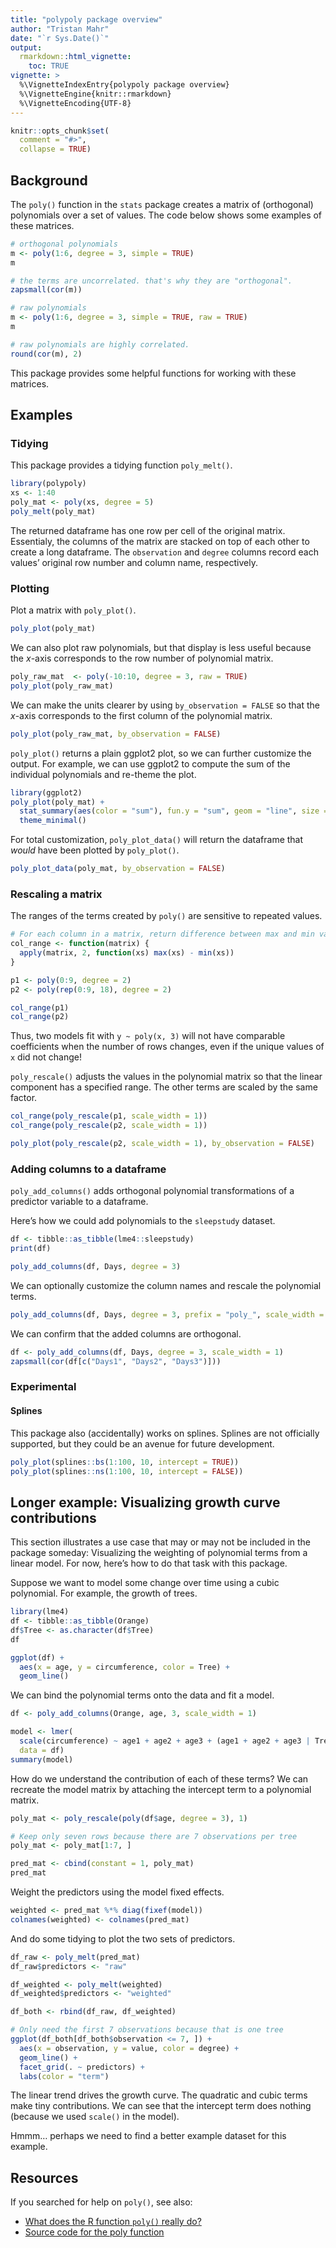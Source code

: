 ---
title: "polypoly package overview"
author: "Tristan Mahr"
date: "`r Sys.Date()`"
output: 
  rmarkdown::html_vignette:
    toc: TRUE
vignette: >
  %\VignetteIndexEntry{polypoly package overview}
  %\VignetteEngine{knitr::rmarkdown}
  %\VignetteEncoding{UTF-8}
---

```{r, include = FALSE}
knitr::opts_chunk$set(
  comment = "#>",
  collapse = TRUE)
```


## Background

The `poly()` function in the `stats` package creates a matrix of (orthogonal)
polynomials over a set of values. The code below shows some examples of these
matrices.

```{r}
# orthogonal polynomials
m <- poly(1:6, degree = 3, simple = TRUE)
m

# the terms are uncorrelated. that's why they are "orthogonal".
zapsmall(cor(m))

# raw polynomials
m <- poly(1:6, degree = 3, simple = TRUE, raw = TRUE)
m

# raw polynomials are highly correlated.
round(cor(m), 2)
```

This package provides some helpful functions for working with these matrices.

## Examples

### Tidying

This package provides a tidying function `poly_melt()`. 

```{r}
library(polypoly)
xs <- 1:40
poly_mat <- poly(xs, degree = 5)
poly_melt(poly_mat)
```

The returned dataframe has one row per cell of the original matrix. Essentialy, 
the columns of the matrix are stacked on top of each other to create a long 
dataframe. The `observation` and `degree` columns record each values' original
row number and column name, respectively.

### Plotting

Plot a matrix with `poly_plot()`.

```{r example, fig.width = 5, fig.height = 3}
poly_plot(poly_mat)
```

We can also plot raw polynomials, but that display is less useful because the
_x_-axis corresponds to the row number of polynomial matrix.

```{r raw-example, fig.width = 5, fig.height = 3}
poly_raw_mat  <- poly(-10:10, degree = 3, raw = TRUE)
poly_plot(poly_raw_mat)
```

We can make the units clearer by using `by_observation = FALSE` so that the
_x_-axis corresponds to the first column of the polynomial matrix.

```{r raw-by-degree1,  fig.width = 5, fig.height = 3}
poly_plot(poly_raw_mat, by_observation = FALSE)
```

`poly_plot()` returns a plain ggplot2 plot, so we can further customize the
output. For example, we can use ggplot2 to compute the sum of the individual
polynomials and re-theme the plot.

```{r sum, fig.width = 5, fig.height = 3}
library(ggplot2)
poly_plot(poly_mat) + 
  stat_summary(aes(color = "sum"), fun.y = "sum", geom = "line", size = 1) + 
  theme_minimal()
```

For total customization, `poly_plot_data()` will return the dataframe that
_would_ have been plotted by `poly_plot()`.

```{r}
poly_plot_data(poly_mat, by_observation = FALSE)
```


### Rescaling a matrix

The ranges of the terms created by `poly()` are sensitive to repeated values.

```{r}
# For each column in a matrix, return difference between max and min values
col_range <- function(matrix) {
  apply(matrix, 2, function(xs) max(xs) - min(xs))  
}

p1 <- poly(0:9, degree = 2)
p2 <- poly(rep(0:9, 18), degree = 2)

col_range(p1)
col_range(p2)
```

Thus, two models fit with `y ~ poly(x, 3)` will not have comparable coefficients
when the number of rows changes, even if the unique values of `x` did not
change!

`poly_rescale()` adjusts the values in the polynomial matrix so that the linear
component has a specified range. The other terms are scaled by the same factor. 

```{r rescaled,  fig.width = 5, fig.height = 3}
col_range(poly_rescale(p1, scale_width = 1))
col_range(poly_rescale(p2, scale_width = 1))

poly_plot(poly_rescale(p2, scale_width = 1), by_observation = FALSE)
```



### Adding columns to a dataframe

`poly_add_columns()` adds orthogonal polynomial transformations of a predictor
variable to a dataframe.

Here's how we could add polynomials to the `sleepstudy` dataset.

```{r}
df <- tibble::as_tibble(lme4::sleepstudy)
print(df)

poly_add_columns(df, Days, degree = 3)
```

We can optionally customize the column names and rescale the polynomial terms.

```{r}
poly_add_columns(df, Days, degree = 3, prefix = "poly_", scale_width = 1)
```

We can confirm that the added columns are orthogonal.

```{r sleepstudy, fig.width = 5, fig.height = 3}
df <- poly_add_columns(df, Days, degree = 3, scale_width = 1)
zapsmall(cor(df[c("Days1", "Days2", "Days3")]))
```


### Experimental

#### Splines

This package also (accidentally) works on splines. Splines are not officially
supported, but they could be an avenue for future development.

```{r splines,  fig.width = 5, fig.height = 3}
poly_plot(splines::bs(1:100, 10, intercept = TRUE))
poly_plot(splines::ns(1:100, 10, intercept = FALSE))
```

## Longer example: Visualizing growth curve contributions

This section illustrates a use case that may or may not be included in the 
package someday: Visualizing the weighting of polynomial terms from a linear
model. For now, here's how to do that task with this package.

Suppose we want to model some change over time using a cubic polynomial. For
example, the growth of trees.

```{r trees1, fig.width = 5, fig.height = 3}
library(lme4)
df <- tibble::as_tibble(Orange)
df$Tree <- as.character(df$Tree)
df

ggplot(df) + 
  aes(x = age, y = circumference, color = Tree) + 
  geom_line()
```

We can bind the polynomial terms onto the data and fit a model.

```{r}
df <- poly_add_columns(Orange, age, 3, scale_width = 1)

model <- lmer(
  scale(circumference) ~ age1 + age2 + age3 + (age1 + age2 + age3 | Tree), 
  data = df)
summary(model)
```

How do we understand the contribution of each of these terms? We can recreate
the model matrix by attaching the intercept term to a polynomial matrix.

```{r}
poly_mat <- poly_rescale(poly(df$age, degree = 3), 1)

# Keep only seven rows because there are 7 observations per tree
poly_mat <- poly_mat[1:7, ]

pred_mat <- cbind(constant = 1, poly_mat)
pred_mat
```

Weight the predictors using the model fixed effects.

```{r}
weighted <- pred_mat %*% diag(fixef(model))
colnames(weighted) <- colnames(pred_mat)
```

And do some tidying to plot the two sets of predictors.

```{r trees-comparison, fig.width = 7, fig.height = 3}
df_raw <- poly_melt(pred_mat)
df_raw$predictors <- "raw"

df_weighted <- poly_melt(weighted)
df_weighted$predictors <- "weighted"

df_both <- rbind(df_raw, df_weighted)

# Only need the first 7 observations because that is one tree
ggplot(df_both[df_both$observation <= 7, ]) + 
  aes(x = observation, y = value, color = degree) + 
  geom_line() + 
  facet_grid(. ~ predictors) + 
  labs(color = "term")
```

The linear trend drives the growth curve. The quadratic and cubic terms make 
tiny contributions. We can see that the intercept term does nothing (because we 
used `scale()` in the model). 

Hmmm... perhaps we need to find a better example dataset for this example.




## Resources

If you searched for help on `poly()`, see also:

* [What does the R function `poly()` really do?](https://stackoverflow.com/questions/19484053/what-does-the-r-function-poly-really-do)
* [Source code for the poly function](https://github.com/wch/r-source/blob/af7f52f70101960861e5d995d3a4bec010bc89e6/src/library/stats/R/contr.poly.R#L85)
